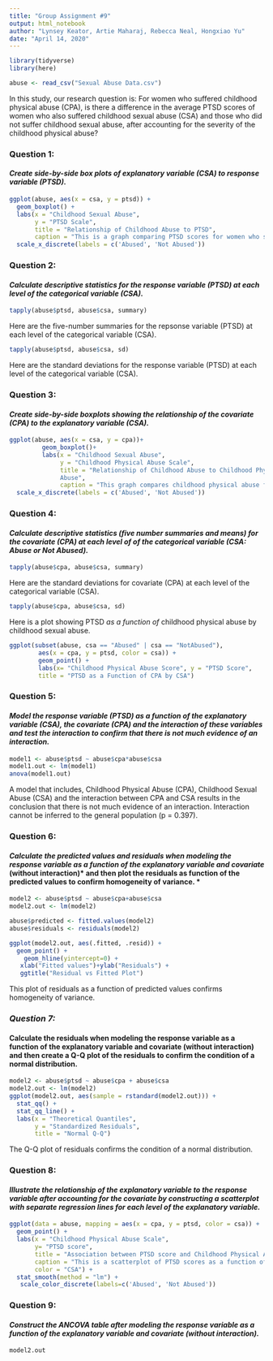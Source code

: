 ```yaml
---
title: "Group Assignment #9"
output: html_notebook
author: "Lynsey Keator, Artie Maharaj, Rebecca Neal, Hongxiao Yu"
date: "April 14, 2020"
---
```


```r

library(tidyverse)
library(here)

abuse <- read_csv("Sexual Abuse Data.csv")
```

In this study, our research question is: For women who suffered childhood physical abuse (CPA), is there a difference in the average PTSD scores of women who also suffered childhood sexual abuse (CSA) and those who did not suffer childhood sexual abuse, after accounting for the severity of the childhood physical abuse? 

### **Question 1: **
#### *Create side-by-side box plots of explanatory variable (CSA) to response variable (PTSD).*

```r
ggplot(abuse, aes(x = csa, y = ptsd)) +
  geom_boxplot() +
  labs(x = "Childhood Sexual Abuse",
       y = "PTSD Scale",
       title = "Relationship of Childhood Abuse to PTSD",
       caption = "This is a graph comparing PTSD scores for women who suffered childhood sexual abuse. Higher scores indicate higher PTSD") +
  scale_x_discrete(labels = c('Abused', 'Not Abused'))
```

### **Question 2: **
#### *Calculate descriptive statistics for the response variable (PTSD) at each level of the categorical variable (CSA).*

```r
tapply(abuse$ptsd, abuse$csa, summary)
```
Here are the five-number summaries for the repsonse variable (PTSD) at each level of the categorical variable (CSA).

```r
tapply(abuse$ptsd, abuse$csa, sd)
```
Here are the standard deviations for the response variable (PTSD) at each level of the categorical variable (CSA).

### **Question 3: **
#### *Create side-by-side boxplots showing the relationship of the covariate (CPA) to the explanatory variable (CSA).*

```r
ggplot(abuse, aes(x = csa, y = cpa))+
         geom_boxplot()+
         labs(x = "Childhood Sexual Abuse", 
              y = "Childhood Physical Abuse Scale",
              title = "Relationship of Childhood Abuse to Childhood Physical 
              Abuse",
              caption = "This graph compares childhood physical abuse for women who suffered childhood sexual abuse and those who did not. Higher scores indicate more abuse.") +
  scale_x_discrete(labels = c('Abused', 'Not Abused'))

```

### **Question 4: **
#### *Calculate descriptive statistics (five number summaries and means) for the covariate (CPA) at each level of of the categorical variable (CSA: Abuse or Not Abused). *

```r
tapply(abuse$cpa, abuse$csa, summary)
```

Here are the standard deviations for covariate (CPA) at each level of the categorical variable (CSA).

```r
tapply(abuse$cpa, abuse$csa, sd)
```

Here is a plot showing PTSD *as a function of* childhood physical abuse by childhood sexual abuse. 

```r
ggplot(subset(abuse, csa == "Abused" | csa == "NotAbused"),
        aes(x = cpa, y = ptsd, color = csa)) +
        geom_point() +
        labs(x= "Childhood Physical Abuse Score", y = "PTSD Score", 
        title = "PTSD as a Function of CPA by CSA")
```
### **Question 5: **
#### *Model the response variable (PTSD) as a function of the explanatory variable (CSA), the covariate (CPA) and the interaction of these variables and test the interaction to confirm that there is not much evidence of an interaction.*

```r
model1 <- abuse$ptsd ~ abuse$cpa*abuse$csa
model1.out <- lm(model1)
anova(model1.out)
```

A model that includes, Childhood Physical Abuse (CPA), Childhood Sexual Abuse (CSA) and the interaction between CPA and CSA results in the conclusion that there is not much evidence of an interaction. Interaction cannot be inferred to the general population (p = 0.397).

### **Question 6:** 
#### *Calculate the predicted values and residuals when modeling the response variable as a function of the explanatory variable and covariate *(without interaction)* and then plot the residuals as function of the predicted values to confirm homogeneity of variance. *

```r
model2 <- abuse$ptsd ~ abuse$cpa+abuse$csa
model2.out <- lm(model2)

abuse$predicted <- fitted.values(model2) 
abuse$residuals <- residuals(model2)
```

```r
ggplot(model2.out, aes(.fitted, .resid)) +
  geom_point() +
    geom_hline(yintercept=0) +
   xlab("Fitted values")+ylab("Residuals") +
   ggtitle("Residual vs Fitted Plot")
```
This plot of residuals as a function of predicted values confirms homogeneity of variance.

### *Question 7:*
#### **Calculate the residuals when modeling the response variable as a function of the explanatory variable and covariate (without interaction) and then create a Q-Q plot of the residuals to confirm the condition of a normal distribution.**

```r
model2 <- abuse$ptsd ~ abuse$cpa + abuse$csa
model2.out <- lm(model2)
ggplot(model2.out, aes(sample = rstandard(model2.out))) +
  stat_qq() +
  stat_qq_line() +
  labs(x = "Theoretical Quantiles", 
       y = "Standardized Residuals",
       title = "Normal Q-Q")
```
The Q-Q plot of residuals confirms the condition of a normal distribution.

### **Question 8: **
#### *Illustrate the relationship of the explanatory variable to the response variable after accounting for the covariate by constructing a scatterplot with separate regression lines for each level of the explanatory variable.*

```r
ggplot(data = abuse, mapping = aes(x = cpa, y = ptsd, color = csa)) +
  geom_point() +
  labs(x = "Childhood Physical Abuse Scale",
       y= "PTSD score",
       title = "Association between PTSD score and Childhood Physical Abuse Scale",
       caption = "This is a scatterplot of PTSD scores as a function of CSA and CPA (without interaction).",
       color = "CSA") +
  stat_smooth(method = "lm") +
   scale_color_discrete(labels=c('Abused', 'Not Abused'))
```
### **Question 9:**
#### *Construct the ANCOVA table after modeling the response variable as a function of the explanatory variable and covariate (without interaction).*

```r
model2.out
```
